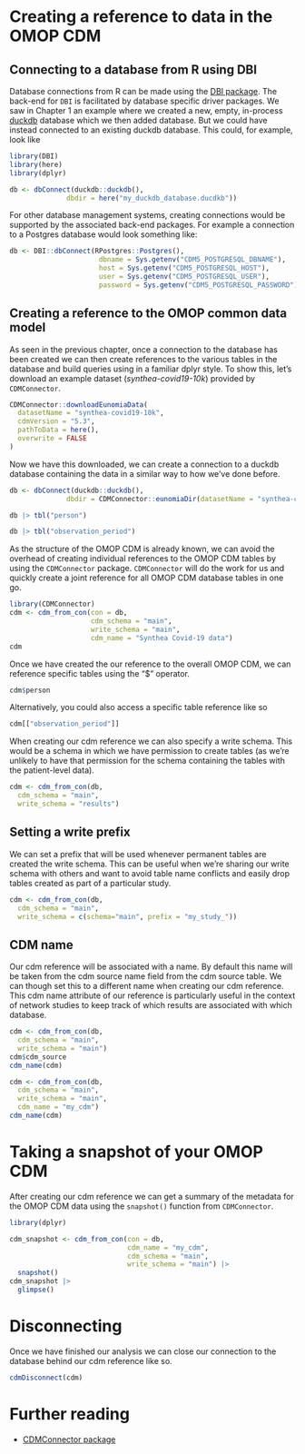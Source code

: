 # Creating a reference to data in the OMOP CDM

## Connecting to a database from R using DBI

Database connections from R can be made using the [DBI package](https://dbi.r-dbi.org/). The back-end for `DBI` is facilitated by database specific driver packages. We saw in Chapter 1 an example where we created a new, empty, in-process [duckdb](https://duckdb.org/) database which we then added database. But we could have instead connected to an existing duckdb database. This could, for example, look like

```r
library(DBI)
library(here)
library(dplyr)
```

```r
db <- dbConnect(duckdb::duckdb(), 
              dbdir = here("my_duckdb_database.ducdkb"))
```

For other database management systems, creating connections would be supported by the associated back-end packages. For example a connection to a Postgres database would look something like:

```r
db <- DBI::dbConnect(RPostgres::Postgres(),
                      dbname = Sys.getenv("CDM5_POSTGRESQL_DBNAME"),
                      host = Sys.getenv("CDM5_POSTGRESQL_HOST"),
                      user = Sys.getenv("CDM5_POSTGRESQL_USER"),
                      password = Sys.getenv("CDM5_POSTGRESQL_PASSWORD"))
```

## Creating a reference to the OMOP common data model

As seen in the previous chapter, once a connection to the database has been created we can then create references to the various tables in the database and build queries using in a familiar dplyr style. To show this, let's download an example dataset (*synthea-covid19-10k*) provided by `CDMConnector`. 

```r
CDMConnector::downloadEunomiaData(
  datasetName = "synthea-covid19-10k",
  cdmVersion = "5.3",
  pathToData = here(),
  overwrite = FALSE
)
```

Now we have this downloaded, we can create a connection to a duckdb database containing the data in a similar way to how we've done before.

```r
db <- dbConnect(duckdb::duckdb(), 
              dbdir = CDMConnector::eunomiaDir(datasetName = "synthea-covid19-10k"))

db |> tbl("person")

db |> tbl("observation_period")
```

As the structure of the OMOP CDM is already known, we can avoid the overhead of creating individual references to the OMOP CDM tables by using the `CDMConnector` package. `CDMConnector` will do the work for us and quickly create a joint reference for all OMOP CDM database tables in one go.

```r
library(CDMConnector)
cdm <- cdm_from_con(con = db, 
                    cdm_schema = "main", 
                    write_schema = "main", 
                    cdm_name = "Synthea Covid-19 data")
cdm
```

Once we have created the our reference to the overall OMOP CDM, we can reference specific tables using the "\$" operator.

```r
cdm$person
```

Alternatively, you could also access a specific table reference like so

```r
cdm[["observation_period"]]
```

When creating our cdm reference we can also specify a write schema. This would be a schema in which we have permission to create tables (as we're unlikely to have that permission for the schema containing the tables with the patient-level data).

```r
cdm <- cdm_from_con(db,
  cdm_schema = "main",
  write_schema = "results")
```

::: {.callout-tip collapse="true"}
## Setting a write prefix

We can set a prefix that will be used whenever permanent tables are created the write schema. This can be useful when we're sharing our write schema with others and want to avoid table name conflicts and easily drop tables created as part of a particular study.

```r
cdm <- cdm_from_con(db,
  cdm_schema = "main",
  write_schema = c(schema="main", prefix = "my_study_"))
```
:::

## CDM name

Our cdm reference will be associated with a name. By default this name will be taken from the cdm source name field from the cdm source table. We can though set this to a different name when creating our cdm reference. This cdm name attribute of our reference is particularly useful in the context of network studies to keep track of which results are associated with which database.

```r
cdm <- cdm_from_con(db,
  cdm_schema = "main", 
  write_schema = "main")
cdm$cdm_source
cdm_name(cdm)

cdm <- cdm_from_con(db,
  cdm_schema = "main", 
  write_schema = "main", 
  cdm_name = "my_cdm")
cdm_name(cdm)
```

# Taking a snapshot of your OMOP CDM

After creating our cdm reference we can get a summary of the metadata for the OMOP CDM data using the `snapshot()` function from `CDMConnector`.

```r
library(dplyr)
```

```r
cdm_snapshot <- cdm_from_con(con = db, 
                             cdm_name = "my_cdm",
                             cdm_schema = "main", 
                             write_schema = "main") |> 
  snapshot()
cdm_snapshot |> 
  glimpse()
```

# Disconnecting

Once we have finished our analysis we can close our connection to the database behind our cdm reference like so.

```r
cdmDisconnect(cdm) 
```

# Further reading

-   [CDMConnector package](https://darwin-eu.github.io/CDMConnector)
